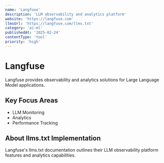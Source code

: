```yaml
---
name: 'Langfuse'
description: 'LLM observability and analytics platform'
website: 'https://langfuse.com'
llmsUrl: 'https://langfuse.com/llms.txt'
category: 'ai-ml'
publishedAt: '2025-02-24'
contentType: 'tool'
priority: 'high'
---
```


# Langfuse

Langfuse provides observability and analytics solutions for Large Language Model applications.

## Key Focus Areas

- LLM Monitoring
- Analytics
- Performance Tracking

## About llms.txt Implementation

Langfuse's llms.txt documentation outlines their LLM observability platform features and analytics capabilities.
